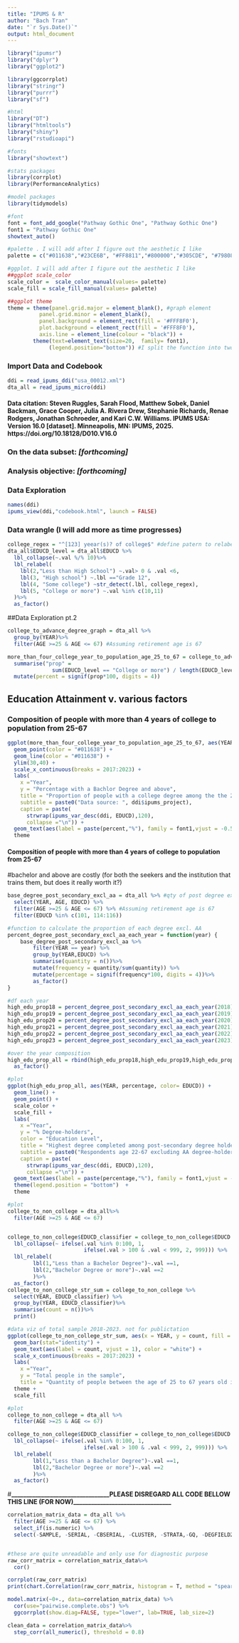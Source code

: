 ```yaml
---
title: "IPUMS & R"
author: "Bach Tran"
date: "`r Sys.Date()`"
output: html_document
---
```


```r
library("ipumsr")
library("dplyr")
library("ggplot2")

library(ggcorrplot)
library("stringr")
library("purrr")
library("sf")

#html
library("DT")
library("htmltools")
library("shiny")
library("rstudioapi")

#fonts
library("showtext")

#stats packages
library(corrplot)
library(PerformanceAnalytics)

#model packages
library(tidymodels)
```

```r
#font
font = font_add_google("Pathway Gothic One", "Pathway Gothic One")
font1 = "Pathway Gothic One"
showtext_auto()

#palette . I will add after I figure out the aesthetic I like
palette = c("#011638","#23CE6B", "#FF8811","#800000","#305CDE", "#798086")

#ggplot. I will add after I figure out the aesthetic I like
##ggplot scale_color
scale_color =  scale_color_manual(values= palette)
scale_fill = scale_fill_manual(values= palette)

##ggplot theme
theme = theme(panel.grid.major = element_blank(), #graph element
          panel.grid.minor = element_blank(),
          panel.background = element_rect(fill = '#FFF8F0'),
          plot.background = element_rect(fill = '#FFF8F0'), 
          axis.line = element_line(colour = "black")) +
        theme(text=element_text(size=20,  family= font1),
             (legend.position="bottom")) #I split the function into two for readability

```

### Import Data and Codebook <br>

```r
ddi = read_ipums_ddi("usa_00012.xml")
dta_all = read_ipums_micro(ddi)
```
#### Data citation: Steven Ruggles, Sarah Flood, Matthew Sobek, Daniel Backman, Grace Cooper, Julia A. Rivera Drew, Stephanie Richards, Renae Rodgers, Jonathan Schroeder, and Kari C.W. Williams. IPUMS USA: Version 16.0 [dataset]. Minneapolis, MN: IPUMS, 2025. https://doi.org/10.18128/D010.V16.0 <br>


### On the data subset: _[forthcoming]_ <br>

### Analysis objective: _[forthcoming]_ <br>

### Data Exploration
```r
names(ddi)
ipums_view(ddi,"codebook.html", launch = FALSE)
```
### Data wrangle (I will add more as time progresses)
```r
college_regex = "^[123] yeear(s)? of college$" #define patern to relabel some college
dta_all$EDUCD_level = dta_all$EDUCD %>%
  lbl_collapse(~.val %/% 10)%>%
  lbl_relabel(
    lbl(2,"Less than High School") ~.val> 0 & .val <6,
    lbl(3, "High school") ~.lbl =="Grade 12",
    lbl(4, "Some college") ~str_detect(.lbl, college_regex),
    lbl(5, "College or more") ~.val %in% c(10,11)
  )%>%
  as_factor()
```


##Data Exploration pt.2 <br>
```r
college_to_advance_degree_graph = dta_all %>%
  group_by(YEAR)%>%
  filter(AGE >=25 & AGE <= 67) #Assuming retirement age is 67 

more_than_four_college_year_to_population_age_25_to_67 = college_to_advance_degree_graph%>% #long name, sorry, but Im open to suggestions for a better naming schemes
  summarise("prop" = 
              sum(EDUCD_level == "College or more") / length(EDUCD_level) ) %>%
  mutate(percent = signif(prop*100, digits = 4))
```

## Education Attainment v. various factors <br>
### Composition of people with more than 4 years of college to population from 25-67 <br>
``` r
ggplot(more_than_four_college_year_to_population_age_25_to_67, aes(YEAR, percent)) +
  geom_point(color = "#011638") +
  geom_line(color = "#011638") +
  ylim(30,40) +
  scale_x_continuous(breaks = 2017:2023) +
  labs(
    x ="Year",
    y = "Percentage with a Bachlor Degree and above",
    title = "Proportion of people with a college degree among the the 25 to 67 years old",
    subtitle = paste0("Data source: ", ddi$ipums_project),
    caption = paste(
      strwrap(ipums_var_desc(ddi, EDUCD),120),
      collapse ="\n")) +
  geom_text(aes(label = paste(percent,"%"), family = font1,vjust = -0.5)) +
  theme
```
#### Composition of people with more than 4 years of college to population from 25-67 <br>
#bachelor and above are costly (for both the seekers and the institution that trains them, but does it really worth it?) <br>
``` r
base_degree_post_secondary_excl_aa = dta_all %>% #qty of post degree excl. AA 
  select(YEAR, AGE, EDUCD) %>%
  filter(AGE >=25 & AGE <= 67) %>% #Assuming retirement age is 67 
  filter(EDUCD %in% c(101, 114:116))

#function to calculate the proportion of each degree excl. AA 
percent_degree_post_secondary_excl_aa_each_year = function(year) {
    base_degree_post_secondary_excl_aa %>%
        filter(YEAR == year) %>%
        group_by(YEAR,EDUCD) %>%
        summarise(quantity = n())%>%
        mutate(frequency = quantity/sum(quantity)) %>%
        mutate(percentage = signif(frequency*100, digits = 4))%>%
        as_factor()
}

#df each year
high_edu_prop18 = percent_degree_post_secondary_excl_aa_each_year(2018)
high_edu_prop19 = percent_degree_post_secondary_excl_aa_each_year(2019)
high_edu_prop20 = percent_degree_post_secondary_excl_aa_each_year(2020)
high_edu_prop21 = percent_degree_post_secondary_excl_aa_each_year(2021)
high_edu_prop22 = percent_degree_post_secondary_excl_aa_each_year(2022)
high_edu_prop23 = percent_degree_post_secondary_excl_aa_each_year(2023)

#over the year composition
high_edu_prop_all = rbind(high_edu_prop18,high_edu_prop19,high_edu_prop20,high_edu_prop21,high_edu_prop22,high_edu_prop23) %>%
  as_factor()
```


``` r
#plot
ggplot(high_edu_prop_all, aes(YEAR, percentage, color= EDUCD)) +
  geom_line() + 
  geom_point() +
  scale_color +
  scale_fill +
  labs(
    x ="Year",
    y = "% Degree-holders",
    color = "Education Level",
    title = "Highest degree completed among post-secondary degree holders",
    subtitle = paste0("Respondents age 22-67 excluding AA degree-holders. Data source: ", ddi$ipums_project),
    caption = paste(
      strwrap(ipums_var_desc(ddi, EDUCD),120),
      collapse ="\n")) +
  geom_text(aes(label = paste(percentage,"%"), family = font1,vjust = -0.5)) +
  theme(legend.position = "bottom")  +
  theme 
```


``` r
#plot
college_to_non_college = dta_all%>%
  filter(AGE >=25 & AGE <= 67)


college_to_non_college$EDUCD_classifier = college_to_non_college$EDUCD %>% #re-factor and re-label EDUCD where 1 = less the Bachelor, 2 = Bachelor & above
  lbl_collapse(~ ifelse(.val %in% 0:100, 1, 
                        ifelse(.val > 100 & .val < 999, 2, 999))) %>%
  lbl_relabel(
        lbl(1,"Less than a Bachelor Degree")~.val ==1,
        lbl(2,"Bachelor Degree or more")~.val ==2
        )%>%
  as_factor()
college_to_non_college_str_sum = college_to_non_college %>%
  select(YEAR, EDUCD_classifier) %>%
  group_by(YEAR, EDUCD_classifier)%>%
  summarise(count = n())%>%
  print()

#data viz of total sample 2018-2023. not for publictation
ggplot(college_to_non_college_str_sum, aes(x = YEAR, y = count, fill = EDUCD_classifier)) +
  geom_bar(stat="identity") + 
  geom_text(aes(label = count, vjust = 1), color = "white") +
  scale_x_continuous(breaks = 2017:2023) +
  labs(
    x ="Year",
    y = "Total people in the sample",
    title = "Quantity of people between the age of 25 to 67 years old in the in sample") +
  theme +
  scale_fill

```

``` r
#plot
college_to_non_college = dta_all %>%
  filter(AGE >=25 & AGE <= 67)

college_to_non_college$EDUCD_classifier = college_to_non_college$EDUCD %>% #re-factor and re-label EDUCD where 1 = less the Bachelor, 2 = Bachelor & above
  lbl_collapse(~ ifelse(.val %in% 0:100, 1, 
                        ifelse(.val > 100 & .val < 999, 2, 999))) %>%
  lbl_relabel(
        lbl(1,"Less than a Bachelor Degree")~.val ==1,
        lbl(2,"Bachelor Degree or more")~.val ==2
        )%>%
  as_factor()

```
#**_________________________________PLEASE DISREGARD ALL CODE BELLOW THIS LINE (FOR NOW)_________________________________** <br>

``` r
correlation_matrix_data = dta_all %>%
  filter(AGE >=25 & AGE <= 67) %>%
  select_if(is.numeric) %>%
  select(-SAMPLE, -SERIAL, -CBSERIAL, -CLUSTER, -STRATA,-GQ, -DEGFIELD2, -OWNERSHPD, -EDUC, - GRADEATT, -DEGFIELD2D, -CLASSWKRD) 


#these are quite unreadable and only use for diagnostic purpose
raw_corr_matrix = correlation_matrix_data%>%
  cor()

corrplot(raw_corr_matrix)
print(chart.Correlation(raw_corr_matrix, histogram = T, method = "spearman")) #assuming on-parametric and does non-linear relationship

model.matrix(~0+., data=correlation_matrix_data) %>% 
  cor(use="pairwise.complete.obs") %>% 
  ggcorrplot(show.diag=FALSE, type="lower", lab=TRUE, lab_size=2)

```

``` r
clean_data = correlation_matrix_data%>%
  step_corr(all_numeric(), threshold = 0.8)

```
